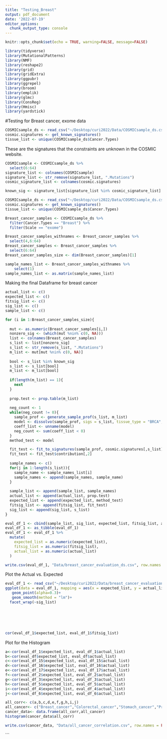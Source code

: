 ```yaml
---
title: "Testing_Breast"
output: pdf_document
date: '2022-07-19'
editor_options: 
  chunk_output_type: console
---
```


```r
knitr::opts_chunk$set(echo = TRUE, warning=FALSE, message=FALSE)

library(tidyverse)
library(MutationalPatterns)
library(NMF)
library(reshape2)
library(grid)
library(gridExtra)
library(ggpubr)
library(ggrepel)
library(broom)
library(emplik)
library(glmc)
library(ConsReg)
library(Hmisc)
library(yardstick)

```


#Testing for Breast cancer, exome data
```r
COSMICsample_ds <- read_csv("~/Desktop/curi2022/Data/COSMICsample_ds.csv")
cosmic.signatures <- get_known_signatures()
tissue_list <- unique(COSMICsample_ds$Cancer.Types)
```

These are the signatures that the constraints are unknown in the COSMIC website.
```r
COSMICsample <- COSMICsample_ds %>%
  select(6:64) 
signature_list <- colnames(COSMICsample)
signature_list <- str_remove(signature_list, ".Mutations")
cosmic_signature_list <- colnames(cosmic.signatures)

known_sig <- signature_list[signature_list %in% cosmic_signature_list]
```


```r

COSMICsample_ds <- read_csv("~/Desktop/curi2022/Data/COSMICsample_ds.csv")
cosmic.signatures <- get_known_signatures()
tissue_list <- unique(COSMICsample_ds$Cancer.Types)

Breast_cancer_samples <- COSMICsample_ds %>%
  filter(Cancer.Types == "Breast") %>%
  filter(Scale == "exome")

Breast_cancer_samples_withnames <- Breast_cancer_samples %>%
  select(4,6:64) 
Breast_cancer_samples <- Breast_cancer_samples %>%
  select(6:64) 
Breast_cancer_samples_size <- dim(Breast_cancer_samples)[1]

sample_names_list <- Breast_cancer_samples_withnames %>%
    select(1)
sample_names_list <- as.matrix(sample_names_list)
```


Making the final Dataframe for breast cancer 


```r

actual_list <- c()
expected_list <- c()
fitsig_list <- c()
sig_list <- c()
sample_list <- c()

for (i in 1:Breast_cancer_samples_size){
  
  mut <- as.numeric(Breast_cancer_samples[i,])
  nonzero_sig <- (which(mut %nin% c(0, NA)))
  list <- colnames(Breast_cancer_samples)
  s_list <- list[nonzero_sig]
  s_list <- str_remove(s_list, ".Mutations")
  m_list <- mut[mut %nin% c(0, NA)]
  
  bool <- s_list %in% known_sig
  s_list <- s_list[bool]
  m_list <- m_list[bool]
  
  if(length(m_list) == 1){
    next
  }
  
  prop.test <- prop.table(m_list)
  
  neg_count <- 1
  while(neg_count != 0){
    sample_prof <- generate_sample_prof(s_list, m_list)
    model <- dissolvo(sample_prof, sigs = s_list, tissue_type = "BRCA", scale = "exome", quantiles = c("5%","95%"), mb_size = 50)
    coeff_list <- unname(model)
    neg_count <- sum(coeff_list < 0)
  }
  method_test <- model

  fit_test <- fit_to_signatures(sample_prof, cosmic.signatures[,s_list])
  fit_test <- fit_test$contribution[,2]
  
  sample_names <- c()
  for(j in 1:length(s_list)){
    sample_name <- sample_names_list[i]
    sample_names <- append(sample_names, sample_name)
  }
  
  sample_list <- append(sample_list, sample_names)
  actual_list <- append(actual_list, prop.test)
  expected_list <- append(expected_list, method_test)
  fitsig_list <- append(fitsig_list, fit_test)
  sig_list <- append(sig_list, s_list)
}

eval_df_1 <- cbind(sample_list, sig_list, expected_list, fitsig_list, actual_list)
eval_df_1 <- as_tibble(eval_df_1)
eval_df_1 <- eval_df_1 %>%
  mutate(
    expected_list = as.numeric(expected_list),
    fitsig_list = as.numeric(fitsig_list),
    actual_list = as.numeric(actual_list)
  )
``` 

```r
write.csv(eval_df_1, "Data/breast_cancer_evaluation_ds.csv", row.names = FALSE)
```

Plot the Actual vs. Expected
```r
eval_df_1 <- read_csv("~/Desktop/curi2022/Data/breast_cancer_evaluation_ds.csv")
ggplot(data = eval_df_1, mapping = aes(x = expected_list, y = actual_list))+
   geom_point(alpha=0.3)+
   geom_smooth(method = "lm")+
  facet_wrap(~sig_list)






cor(eval_df_1$expected_list, eval_df_1$fitsig_list)

```


Plot for the Histogram
```r
a<-cor(eval_df_1$expected_list, eval_df_1$actual_list)
b<-cor(eval_df$expected_list, eval_df$actual_list)
c<-cor(eval_df_15$expected_list, eval_df_15$actual_list)
d<-cor(eval_df_16$expected_list, eval_df_16$actual_list)
e<-cor(eval_df_17$expected_list, eval_df_17$actual_list)
f<-cor(eval_df_2$expected_list, eval_df_2$actual_list)
g<-cor(eval_df_3$expected_list, eval_df_3$actual_list)
h<-cor(eval_df_5$expected_list, eval_df_5$actual_list)
i<-cor(eval_df_4$expected_list, eval_df_4$actual_list)
j<-cor(eval_df_6$expected_list, eval_df_6$actual_list)

all_corr<- c(a,b,c,d,e,f,g,h,i,j)
all_cancer<- c("Breast_cancer","Colorectal_cancer","Stomach_cancer","Prostate_cancer","Head_cancer","Skin_cancer","Liver_cancer","Bladder_cancer","Lung_cancer","Uterus_cancer")
cancer_data<- data.frame(all_corr,all_cancer)
histogram(cancer_data$all_corr)
```

```r
write.csv(cancer_data, "Data/all_cancer_correlation.csv", row.names = FALSE)
```
```